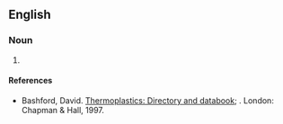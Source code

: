 ==English==

===Noun===
{{en-noun|-}}

# {{lb|en|organic compound}} {{abbreviation of|polymethyl methacrylate|lang=en}}

====References====
* Bashford, David. [http://books.google.com/books?id=ycLq-EYaE0QC&dq=a.+schulman&source=gbs_navlinks_s Thermoplastics: Directory and databook]; {{ISBN|9780412733505}}. London: Chapman & Hall, 1997.